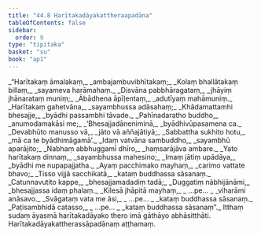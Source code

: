 ```yaml
---
title: "44.8 Harītakadāyakattheraapadāna"
tableOfContents: false
sidebar:
  order: 9
type: "tipitaka"
basket: "su"
book: "ap1"
---
```



<DynamicBreadcrumb />

<Division number="60" book="ap1">

<Paragraph number="5737" type="verses" book="ap1">
_“Harītakaṃ āmalakaṃ,_  
_ambajambuvibhītakaṃ;_  
_Kolaṃ bhallātakaṃ billaṃ,_  
_sayameva harāmahaṃ._  

</Paragraph>

</Division>
<Division number="61" book="ap1">

<Paragraph number="5738" type="verses" book="ap1">
_Disvāna pabbhāragataṃ,_  
_jhāyiṃ jhānarataṃ muniṃ;_  
_Ābādhena āpīḷentaṃ,_  
_adutīyaṃ mahāmuniṃ._  

</Paragraph>

</Division>
<Division number="62" book="ap1">

<Paragraph number="5739" type="verses" book="ap1">
_Harītakaṃ gahetvāna,_  
_sayambhussa adāsahaṃ;_  
_Khādamattamhi bhesajje,_  
_byādhi passambhi tāvade._  

</Paragraph>

</Division>
<Division number="63" book="ap1">

<Paragraph number="5740" type="verses" book="ap1">
_Pahīnadaratho buddho,_  
_anumodamakāsi me;_  
_‘Bhesajjadāneniminā,_  
_byādhivūpasamena ca._  

</Paragraph>

</Division>
<Division number="64" book="ap1">

<Paragraph number="5741" type="verses" book="ap1">
_Devabhūto manusso vā,_  
_jāto vā aññajātiyā;_  
_Sabbattha sukhito hotu,_  
_mā ca te byādhimāgamā’._  

</Paragraph>

</Division>
<Division number="65" book="ap1">

<Paragraph number="5742" type="verses" book="ap1">
_Idaṃ vatvāna sambuddho,_  
_sayambhū aparājito;_  
_Nabhaṃ abbhuggamī dhīro,_  
_haṃsarājāva ambare._  

</Paragraph>

</Division>
<Division number="66" book="ap1">

<Paragraph number="5743" type="verses" book="ap1">
_Yato harītakaṃ dinnaṃ,_  
_sayambhussa mahesino;_  
_Imaṃ jātiṃ upādāya,_  
_byādhi me nupapajjatha._  

</Paragraph>

</Division>
<Division number="67" book="ap1">

<Paragraph number="5744" type="verses" book="ap1">
_Ayaṃ pacchimako mayhaṃ,_  
_carimo vattate bhavo;_  
_Tisso vijjā sacchikatā,_  
_kataṃ buddhassa sāsanaṃ._  

</Paragraph>

</Division>
<Division number="68" book="ap1">

<Paragraph number="5745" type="verses" book="ap1">
_Catunnavutito kappe,_  
_bhesajjamadadiṃ tadā;_  
_Duggatiṃ nābhijānāmi,_  
_bhesajjassa idaṃ phalaṃ._  

</Paragraph>

</Division>
<Division number="69" book="ap1">

<Paragraph number="5746" type="verses" book="ap1">
_Kilesā jhāpitā mayhaṃ,_  
_ …pe… _  
_viharāmi anāsavo._  

</Paragraph>

</Division>
<Division number="70" book="ap1">

<Paragraph number="5747" type="verses" book="ap1">
_Svāgataṃ vata me āsi,_  
_ …pe… _  
_kataṃ buddhassa sāsanaṃ._  

</Paragraph>

</Division>
<Division number="71" book="ap1">

<Paragraph number="5748" type="verses" book="ap1">
_Paṭisambhidā catasso,_  
_ …pe… _  
_kataṃ buddhassa sāsanaṃ”._  

</Paragraph>

<Paragraph number="5749" book="ap1">
Itthaṃ sudaṃ āyasmā harītakadāyako thero imā gāthāyo abhāsitthāti.

</Paragraph>
</Division>

<Paragraph number="5750" type="center" book="ap1">
Harītakadāyakattherassāpadānaṃ aṭṭhamaṃ.
</Paragraph>